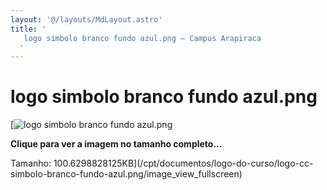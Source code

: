 ```yaml
---
layout: '@/layouts/MdLayout.astro'
title: '
   logo simbolo branco fundo azul.png — Campus Arapiraca
  '
---
```




logo simbolo branco fundo azul.png
==================================








[![logo simbolo branco fundo azul.png](https://arapiraca.ufal.br/graduacao/ciencia-da-computacao/documentos/logo-do-curso/logo-cc-simbolo-branco-fundo-azul.png/@@images/2e44a3cb-79eb-4db3-ab80-53dc1379811d.png "logo simbolo branco fundo azul.png")



**Clique para ver a imagem no tamanho completo…** 

 Tamanho: 100.6298828125KB](/cpt/documentos/logo-do-curso/logo-cc-simbolo-branco-fundo-azul.png/image_view_fullscreen)










